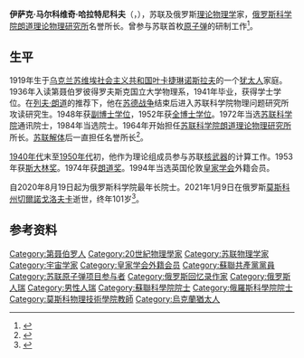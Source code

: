 {{人物信息框
| 姓名     = 伊萨克·馬爾科維奇·哈拉特尼科夫
| 性别     = 男
| 出生日期 = 1919年10月17日
| 出生地点 = {{flag|Ukrainian SSR|1919}}[[第聂伯罗|叶卡捷琳诺斯拉夫]]
| 逝世日期 = {{Dda|2021|1|9|1919|10|17}}
| 逝世地点 = {{RUS}}[[莫斯科州|莫斯科州]][[切爾諾戈洛夫卡|切爾諾戈洛夫卡]]
| 母校     = [[第聂伯彼得罗夫斯克国立大学|第聂伯彼得罗夫斯克国立大学]]
| 国籍     = {{URS}}{{to}}{{RUS}}
| 职业     = 物理学家
| 奖项     = {{{!}} style="background:transparent"
{{!}} {{三级祖国功勋勋章}}
{{!}}}
{{{!}} style="background:transparent"
{{!}} {{亚历山大·涅夫斯基勋章 (俄罗斯联邦)}} {{!!}} {{十月革命勋章|1986}} {{!!}} {{二级卫国战争勋章}} 
{{!}}}
{{{!}} style="background:transparent"
{{!}} {{劳动红旗勋章}} {{!!}} {{劳动红旗勋章}} {{!!}} {{劳动红旗勋章}} 
{{!}}}
{{{!}} style="background:transparent"
{{!}} {{各族人民友谊勋章}} {{!!}} {{各族人民友谊勋章}} {{!!}} {{苏联荣誉勋章}}
{{!}}}
{{{!}} style="background:transparent"
{{!}} {{卫国战争战胜德国奖章}}
{{!}}}
{{{!}} style="background:transparent"
{{!}} {{斯大林奖}}
{{!}}}
}}
'''伊萨克·马尔科维奇·哈拉特尼科夫'''（{{lang-ru|Исаак Маркович Халатников}}，{{bd|1919年|10月17日|2021年|1月9日|catIdx=Khalatnikov}}），苏联及俄罗斯[[理论物理学|理论物理学]]家，[[俄罗斯科学院|俄罗斯科学院]][[朗道理论物理研究所|朗道理论物理研究所]]名誉所长。曾参与苏联首枚[[原子弹|原子弹]]的研制工作<ref>{{cite web |title=参与苏联首枚原子弹研制的俄罗斯科学家哈拉特尼科夫去世 |url=https://www.thepaper.cn/newsDetail_forward_10726900 |publisher=澎湃新闻 |date=2021-01-09 |access-date=2021-01-10 |archive-date=2021-01-12 |archive-url=https://web.archive.org/web/20210112054913/https://www.thepaper.cn/newsDetail_forward_10726900 }}</ref>。

==生平==
1919年生于[[乌克兰苏维埃社会主义共和国|乌克兰苏维埃社会主义共和国]][[第聂伯罗|叶卡捷琳诺斯拉夫]]的一个[[犹太人|犹太人]]家庭。1936年入读第聂伯罗彼得罗夫斯克国立大学物理系，1941年毕业，获得学士学位。在[[列夫·朗道|列夫·朗道]]的推荐下，他在[[苏德战争|苏德战争]]结束后进入苏联科学院物理问题研究所攻读研究生。1948年获[[副博士学位|副博士学位]]，1952年获[[全博士学位|全博士学位]]。1972年当选[[苏联科学院|苏联科学院]]通讯院士，1984年当选院士。1964年开始担任[[苏联科学院|苏联科学院]][[朗道理论物理研究所|朗道理论物理研究所]]所长。[[苏联解体|苏联解体]]后一直担任名誉所长<ref>{{cite web |title=Халатников, Исаак Маркович |url=https://tass.ru/encyclopedia/person/halatnikov-isaak-markovich |publisher=[[俄通社-塔斯社|ТАСС]] |accessdate=2021-01-10 |language=ru |archive-date=2021-01-11 |archive-url=https://web.archive.org/web/20210111191200/https://tass.ru/encyclopedia/person/halatnikov-isaak-markovich }}</ref>。

[[1940年代|1940年代]]末至[[1950年代|1950年代]]初，他作为理论组成员参与苏联[[核武器|核武器]]的计算工作。1953年获[[斯大林奖|斯大林奖]]。1974年获[[朗道金质奖章|朗道奖]]。1994年当选英国伦敦[[皇家学会|皇家学会]]外籍会员。

自2020年8月19日起为俄罗斯科学院最年长院士。2021年1月9日在俄罗斯[[莫斯科州|莫斯科州]][[切爾諾戈洛夫卡|切爾諾戈洛夫卡]]逝世，终年101岁<ref>{{cite web |title=Умер последний из создателей первой советской атомной бомбы |url=https://ria.ru/20210109/bomba-1592403230.html |publisher=[[俄罗斯新闻社|РИА Новости]] |language=ru |date=2021-01-09 |access-date=2021-01-10 |archive-date=2021-01-11 |archive-url=https://web.archive.org/web/20210111201054/https://ria.ru/20210109/bomba-1592403230.html }}</ref>。

==参考资料==
{{reflist}}
{{Authority control}}
{{DEFAULTSORT:Khalatnikov, Isaak Markovich}}
[[Category:第聂伯罗人|Category:第聂伯罗人]]
[[Category:20世紀物理學家|Category:20世紀物理學家]]
[[Category:苏联物理学家|Category:苏联物理学家]]
[[Category:宇宙学家|Category:宇宙学家]]
[[Category:皇家学会外籍会员|Category:皇家学会外籍会员]]
[[Category:蘇聯共產黨黨員|Category:蘇聯共產黨黨員]]
[[Category:苏联原子弹项目参与者|Category:苏联原子弹项目参与者]]
[[Category:俄罗斯回忆录作家|Category:俄罗斯回忆录作家]]
[[Category:俄罗斯人瑞|Category:俄罗斯人瑞]]
[[Category:男性人瑞|Category:男性人瑞]]
[[Category:蘇聯科學院院士|Category:蘇聯科學院院士]]
[[Category:俄羅斯科學院院士|Category:俄羅斯科學院院士]]
[[Category:莫斯科物理技術學院教師|Category:莫斯科物理技術學院教師]]
[[Category:烏克蘭猶太人|Category:烏克蘭猶太人]]